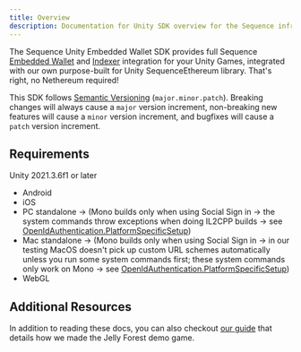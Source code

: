 ---
title: Overview
description: Documentation for Unity SDK overview for the Sequence infrastructure stack for web3 gaming.
---

The Sequence Unity Embedded Wallet SDK provides full Sequence [Embedded Wallet](/solutions/wallets/embedded-wallet/overview) and [Indexer](/api-references/indexer/overview) integration for your Unity Games, integrated with our own purpose-built for Unity SequenceEthereum library. That's right, no Nethereum required!

This SDK follows [Semantic Versioning](https://semver.org/) (`major.minor.patch`). Breaking changes will always cause a `major` version increment, non-breaking new features will cause a `minor` version increment, and bugfixes will cause a `patch` version increment.

## Requirements
Unity 2021.3.6f1 or later
- Android
- iOS
- PC standalone -> (Mono builds only when using Social Sign in -> the system commands throw exceptions when doing IL2CPP builds -> see [OpenIdAuthentication.PlatformSpecificSetup](https://github.com/0xsequence/sequence-unity/blob/master/Assets/Sequence/SequenceSDK/Authentication/OpenIdAuthenticator.cs#L231))
- Mac standalone -> (Mono builds only when using Social Sign in -> in our testing MacOS doesn't pick up custom URL schemes automatically unless you run some system commands first; these system commands only work on Mono -> see [OpenIdAuthentication.PlatformSpecificSetup](https://github.com/0xsequence/sequence-unity/blob/master/Assets/Sequence/SequenceSDK/Authentication/OpenIdAuthenticator.cs#L231))
- WebGL

## Additional Resources

In addition to reading these docs, you can also checkout [our guide](/guides/jelly-forest-unity-guide) that details how we made the Jelly Forest demo game.